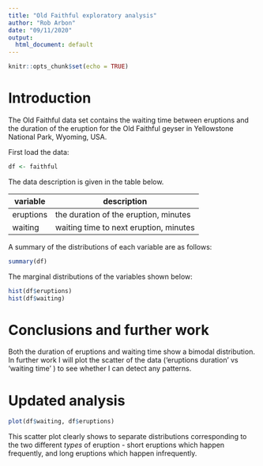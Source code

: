 ```yaml
---
title: "Old Faithful exploratory analysis"
author: "Rob Arbon"
date: "09/11/2020"
output:
  html_document: default
---
```


```r
knitr::opts_chunk$set(echo = TRUE)
```

# Introduction

The Old Faithful data set contains the waiting time between eruptions and the duration of the eruption for the Old Faithful geyser in Yellowstone National Park, Wyoming, USA. 

First load the data: 

```r
df <- faithful
```

The data description is given in the table below. 

| variable | description | 
| - | - |
| eruptions | the duration of the eruption, minutes |
| waiting | waiting time to next eruption, minutes | 


A  summary of the distributions of each variable are as follows:

```r
summary(df)
```

The marginal distributions of the variables shown below: 

```r
hist(df$eruptions)
hist(df$waiting)
```

# Conclusions and further work

Both the duration of eruptions and waiting time show a bimodal distribution. 
In further work I will plot the scatter of the data ('eruptions duration' vs 'waiting time' ) to see whether
I can detect any patterns. 

# Updated analysis

```r
plot(df$waiting, df$eruptions)
```

This scatter plot clearly shows to separate distributions corresponding to the two different *types*
of eruption - short eruptions which happen frequently, and long eruptions which happen infrequently. 